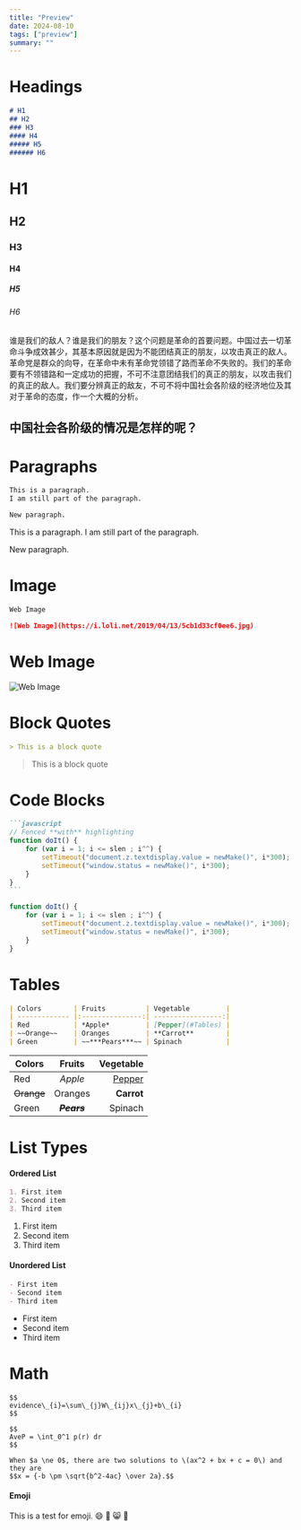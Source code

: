 ```yaml
---
title: "Preview"
date: 2024-08-10
tags: ["preview"]
summary: ""
---
```


# Headings

```markdown
# H1
## H2
### H3
#### H4
##### H5
###### H6
```

# H1

## H2

### H3

#### H4

##### H5

###### H6

谁是我们的敌人？谁是我们的朋友？这个问题是革命的首要问题。中国过去一切革命斗争成效甚少，其基本原因就是因为不能团结真正的朋友，以攻击真正的敌人。革命党是群众的向导，在革命中未有革命党领错了路而革命不失败的。我们的革命要有不领错路和一定成功的把握，不可不注意团结我们的真正的朋友，以攻击我们的真正的敌人。我们要分辨真正的敌友，不可不将中国社会各阶级的经济地位及其对于革命的态度，作一个大概的分析。

## 中国社会各阶级的情况是怎样的呢？

# Paragraphs

```markdown
This is a paragraph.
I am still part of the paragraph.

New paragraph.
```

This is a paragraph.
I am still part of the paragraph.

New paragraph.

# Image

```markdown
Web Image

![Web Image](https://i.loli.net/2019/04/13/5cb1d33cf0ee6.jpg)
```

# Web Image

![Web Image](https://i0.hdslb.com/bfs/new_dyn/e6c0c72ab9b779594a67a0a7b6e2ecda22492980.png@1052w_!web-dynamic.avif)

# Block Quotes

```markdown
> This is a block quote
```

> This is a block quote

# Code Blocks

``````markdown
```javascript
// Fenced **with** highlighting
function doIt() {
    for (var i = 1; i <= slen ; i^^) {
        setTimeout("document.z.textdisplay.value = newMake()", i*300);
        setTimeout("window.status = newMake()", i*300);
    }
}
```
``````

```javascript
function doIt() {
    for (var i = 1; i <= slen ; i^^) {
        setTimeout("document.z.textdisplay.value = newMake()", i*300);
        setTimeout("window.status = newMake()", i*300);
    }
}
```

# Tables

```markdown
| Colors        | Fruits          | Vegetable         |
| ------------- |:---------------:| -----------------:|
| Red           | *Apple*         | [Pepper](#Tables) |
| ~~Orange~~    | Oranges         | **Carrot**        |
| Green         | ~~***Pears***~~ | Spinach           |
```

| Colors        | Fruits          | Vegetable         |
| ------------- |:---------------:| -----------------:|
| Red           | *Apple*         | [Pepper](#Tables) |
| ~~Orange~~    | Oranges         | **Carrot**        |
| Green         | ~~***Pears***~~ | Spinach           |

# List Types

#### Ordered List

```markdown
1. First item
2. Second item
3. Third item
```

1. First item
2. Second item
3. Third item

#### Unordered List

```markdown
- First item
- Second item
- Third item
```

- First item
- Second item
- Third item

# Math

```
$$
evidence\_{i}=\sum\_{j}W\_{ij}x\_{j}+b\_{i}
$$

$$
AveP = \int_0^1 p(r) dr
$$

When $a \ne 0$, there are two solutions to \(ax^2 + bx + c = 0\) and they are
$$x = {-b \pm \sqrt{b^2-4ac} \over 2a}.$$
```
#### Emoji

This is a test for emoji.
:smile:
:see_no_evil:
:smile_cat:
:watermelon: